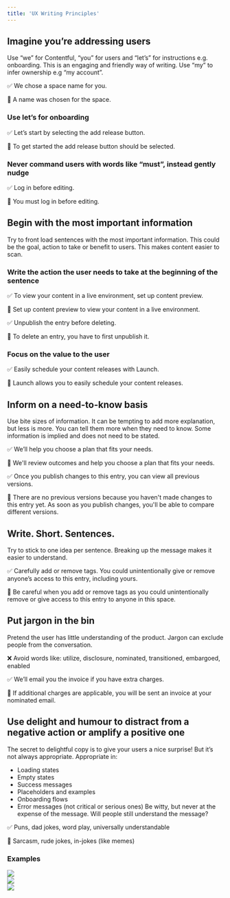 ```yaml
---
title: 'UX Writing Principles'
---
```



## Imagine you’re addressing users

Use “we” for Contentful, “you” for users and “let’s” for instructions e.g. onboarding. This is an engaging and friendly way of writing. Use “my” to infer ownership e.g “my account”.

✅ We chose a space name for you.

🚫 A name was chosen for the space.

### Use let’s for onboarding

✅ Let’s start by selecting the add release button.

🚫 To get started the add release button should be selected.

### Never command users with words like “must”, instead gently nudge

✅ Log in before editing.

🚫 You must log in before editing.

## Begin with the most important information

Try to front load sentences with the most important information. This could be the goal, action to take or benefit to users. This makes content easier to scan.

### Write the action the user needs to take at the beginning of the sentence

✅ To view your content in a live environment, set up content preview.

🚫 Set up content preview to view your content in a live environment.

✅ Unpublish the entry before deleting.

🚫 To delete an entry, you have to first unpublish it.

### Focus on the value to the user

✅ Easily schedule your content releases with Launch.

🚫 Launch allows you to easily schedule your content releases.

## Inform on a need-to-know basis

Use bite sizes of information. It can be tempting to add more explanation, but less is more. You can tell them more when they need to know.
Some information is implied and does not need to be stated.

✅ We’ll help you choose a plan that fits your needs.

🚫 We'll review outcomes and help you choose a plan that fits your needs.

✅ Once you publish changes to this entry, you can view all previous versions.

🚫 There are no previous versions because you haven't made changes to this entry yet. As soon as you publish changes, you'll be able to compare different versions.

## Write. Short. Sentences.

Try to stick to one idea per sentence. Breaking up the message makes it easier to understand.

✅ Carefully add or remove tags. You could unintentionally give or remove anyone’s access to this entry, including yours.

🚫 Be careful when you add or remove tags as you could unintentionally remove or give access to this entry to anyone in this space.

## Put jargon in the bin

Pretend the user has little understanding of the product. Jargon can exclude people from the conversation.

❌ Avoid words like: utilize, disclosure, nominated, transitioned, embargoed, enabled

✅ We’ll email you the invoice if you have extra charges.

🚫 If additional charges are applicable, you will be sent an invoice at your nominated email.

## Use delight and humour to distract from a negative action or amplify a positive one

The secret to delightful copy is to give your users a nice surprise! But it’s not always appropriate. Appropriate in:

- Loading states
- Empty states
- Success messages
- Placeholders and examples
- Onboarding flows
- Error messages (not critical or serious ones)
  Be witty, but never at the expense of the message. Will people still understand the message?

✅ Puns, dad jokes, word play, universally understandable

🚫 Sarcasm, rude jokes, in-jokes (like memes)

### Examples

<img src={loadingExample} style="max-width:100%;margin:0 auto;display:block;" />

<img src={errorExample} style="max-width:100%;margin:0 auto;display:block;" />

<img src={inputExample} style="max-width:100%;margin:0 auto;display:block;" />
